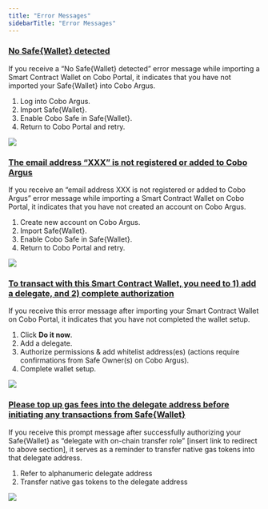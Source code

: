 ```yaml
---
title: "Error Messages"
sidebarTitle: "Error Messages"
---
```


### <u>**No Safe&#123;Wallet&#125; detected**</u>

If you receive a “No Safe&#123;Wallet&#125; detected” error message while importing a Smart Contract Wallet on Cobo Portal, it indicates that you have not imported your Safe&#123;Wallet&#125; into Cobo Argus.
1. Log into Cobo Argus.
2. Import Safe&#123;Wallet&#125;.
3. Enable Cobo Safe in Safe&#123;Wallet&#125;.
4. Return to Cobo Portal and retry.

<img src="/images/smart-contract-wallet/scw-error-message-1.png"/>

### <u>**The email address “XXX” is not registered or added to Cobo Argus**</u>

If you receive an “email address XXX is not registered or added to Cobo Argus” error message while importing a Smart Contract Wallet on Cobo Portal, it indicates that you have not created an account on Cobo Argus.
1. Create new account on Cobo Argus.
2. Import Safe&#123;Wallet&#125;.
3. Enable Cobo Safe in Safe&#123;Wallet&#125;.
4. Return to Cobo Portal and retry.

<img src="/images/smart-contract-wallet/scw-error-message-2.png"/>

### <u>**To transact with this Smart Contract Wallet, you need to 1) add a delegate, and 2) complete authorization**</u>

If you receive this error message after importing your Smart Contract Wallet on Cobo Portal, it indicates that you have not completed the wallet setup.
1. Click **Do it now**.
2. Add a delegate.
3. Authorize permissions & add whitelist address(es) (actions require confirmations from Safe Owner(s) on Cobo Argus).
4. Complete wallet setup.

<img src="/images/smart-contract-wallet/scw-error-message-3.png"/>

### <u>**Please top up gas fees into the delegate address before initiating any transactions from Safe&#123;Wallet&#125;**</u>

If you receive this prompt message after successfully authorizing your Safe&#123;Wallet&#125; as “delegate with on-chain transfer role” [insert link to redirect to above section], it serves as a reminder to transfer native gas tokens into that delegate address.
1. Refer to alphanumeric delegate address
2. Transfer native gas tokens to the delegate address

<img src="/images/smart-contract-wallet/scw-error-message-4.png"/>


